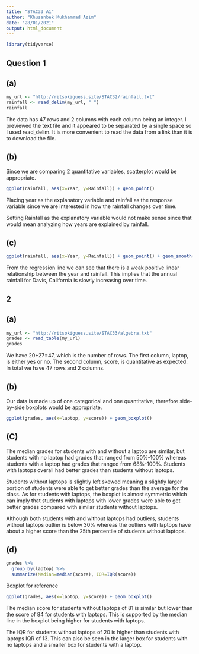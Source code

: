 ---
title: "STAC33 A1"
author: "Khusanbek Mukhammad Azim"
date: "28/01/2021"
output: html_document
---

```{r}
library(tidyverse)
```


## Question 1

## (a)

```{r}
my_url <- "http://ritsokiguess.site/STAC32/rainfall.txt"
rainfall <- read_delim(my_url, " ")
rainfall
```

The data has 47 rows and 2 columns with each column being an integer. I previewed the text file and
it appeared to be separated by a single space so I used read_delim. It is more convenient to read the data from a link than it is to download the file. 


## (b)

Since we are comparing 2 quantitative variables, scatterplot would be appropriate.

```{r}
ggplot(rainfall, aes(x=Year, y=Rainfall)) + geom_point()
```

Placing year as the explanatory variable and rainfall as the response variable since we are interested in how the rainfall changes over time. 

Setting Rainfall as the explanatory variable would not make sense since that would mean analyzing how years are explained by rainfall.


## (c)

```{r}
ggplot(rainfall, aes(x=Year, y=Rainfall)) + geom_point() + geom_smooth(method = "lm")
```

From the regression line we can see that there is a weak positive linear relationship between the year and rainfall. This implies that the annual rainfall for Davis, California is slowly increasing over time.


## 2

## (a)

```{r}
my_url <- "http://ritsokiguess.site/STAC33/algebra.txt"
grades <- read_table(my_url)
grades
```

We have 20+27=47, which is the number of rows. The first column, laptop, is either yes or no. The second column, score, is quantitative as expected. In total we have 47 rows and 2 columns.


## (b)

Our data is made up of one categorical and one quantitative, therefore side-by-side boxplots would be appropriate.  

```{r}
ggplot(grades, aes(x=laptop, y=score)) + geom_boxplot()
```

## (C)

The median grades for students with and without a laptop are similar, but students with no laptop had grades that ranged from 50%-100% whereas students with a laptop had grades that ranged from 68%-100%. Students with laptops overall had better grades than students without laptops.

Students without laptops is slightly left skewed meaning a slightly larger portion of students were able to get better grades than the average for the class. As for students with laptops, the boxplot is almost symmetric which can imply that students with laptops with lower grades were able to get better grades compared with similar students without laptops.

Although both students with and without laptops had outliers, students without laptops outlier is below 30% whereas the outliers with laptops have about a higher score than the 25th percentile of students without laptops. 

## (d)

```{r}
grades %>% 
  group_by(laptop) %>% 
  summarize(Median=median(score), IQR=IQR(score))
```


Boxplot for reference

```{r}
ggplot(grades, aes(x=laptop, y=score)) + geom_boxplot()
```


The median score for students without laptops of 81 is similar but lower than the score of 84 for students with laptops. This is supported by the median line in the boxplot being higher for students with laptops.

The IQR for students without laptops of 20 is higher than students with laptops IQR of 13. This can also be seen in the larger box for students with no laptops and a smaller box for students with a laptop.

